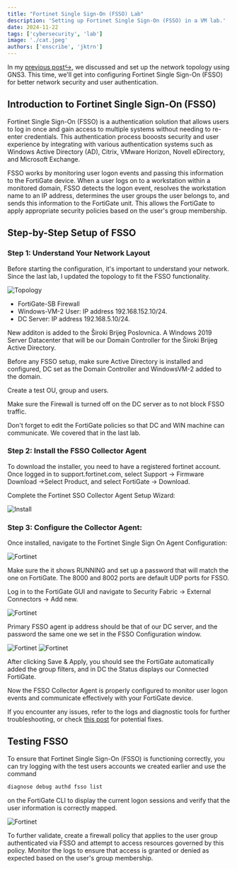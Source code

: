 ```yaml
---
title: "Fortinet Single Sign-On (FSSO) Lab"
description: 'Setting up Fortinet Single Sign-On (FSSO) in a VM lab.'
date: 2024-11-22
tags: ['cybersecurity', 'lab']
image: './cat.jpeg'
authors: ['enscribe', 'jktrn']
---
```




In my [previous post↪](/blog/gns3), we discussed and set up the network topology using GNS3. This time, we'll get into configuring Fortinet Single Sign-On (FSSO) for better network security and user authentication.

## Introduction to Fortinet Single Sign-On (FSSO)
Fortinet Single Sign-On (FSSO) is a authentication solution that allows users to log in once and gain access to multiple systems without needing to re-enter credentials. This authentication process booosts security and user experience by integrating with various authentication systems such as Windows Active Directory (AD), Citrix, VMware Horizon, Novell eDirectory, and Microsoft Exchange.

FSSO works by monitoring user logon events and passing this information to the FortiGate device. When a user logs on to a workstation within a monitored domain, FSSO detects the logon event, resolves the workstation name to an IP address, determines the user groups the user belongs to, and sends this information to the FortiGate unit. This allows the FortiGate to apply appropriate security policies based on the user's group membership.

## Step-by-Step Setup of FSSO
### Step 1: Understand Your Network Layout
Before starting the configuration, it's important to understand your network. Since the last lab, I updated the topology to fit the FSSO functionality.

<Image src={OneImg} alt="Topology" />

- FortiGate-SB Firewall
- Windows-VM-2 User: IP address 192.168.152.10/24.
- DC Server: IP address 192.168.5.10/24.

New additon is added to the Široki Brijeg Poslovnica. A Windows 2019 Server Datacenter that will be our Domain Controller for the Široki Brijeg Active Directory.

<Callout variant="important">
Before any FSSO setup, make sure Active Directory is installed and configured, DC set as the Domain Controller and WindowsVM-2 added to the domain.

Create a test OU, group and users. 

Make sure the Firewall is turned off on the DC server as to not block FSSO traffic.
</Callout>

<Callout variant="warning">
Don't forget to edit the FortiGate policies so that DC and WIN machine can communicate. We covered that in the last lab.
</Callout>

### Step 2: Install the FSSO Collector Agent

To download the installer, you need to have a registered fortinet account. Once logged in to support.fortinet.com, select Support -> Firmware Download ->Select Product, and select FortiGate -> Download.

Complete the Fortinet SSO Collector Agent Setup Wizard:

<Image src={TwoImg} alt="Install" />

### Step 3: Configure the Collector Agent:

Once installed, navigate to the Fortinet Single Sign On Agent Configuration:

<Image src={ThreeImg} alt="Fortinet" />

Make sure the it shows RUNNING and set up a password that will match the one on FortiGate.
The 8000 and 8002 ports are default UDP ports for FSSO.

Log in to the FortiGate GUI and navigate to Security Fabric -> External Connectors -> Add new.

<Image src={FourImg} alt="Fortinet" />

Primary FSSO agent ip address should be that of our DC server, and the password the same one we set in the FSSO Configuration window.

<Image src={SixImg} alt="Fortinet" />
<Image src={FiveImg} alt="Fortinet" />

After clicking Save & Apply, you should see the FortiGate automatically added the group filters, and in DC the Status displays our Connected FortiGate. 

Now the FSSO Collector Agent is properly configured to monitor user logon events and communicate effectively with your FortiGate device.

If you encounter any issues, refer to the logs and diagnostic tools for further troubleshooting, or check [this post](https://community.fortinet.com/t5/FortiGate/Technical-Tip-Common-reasons-FSSO-status-shows-as-down-on-the/ta-p/193790) for potential fixes.

## Testing FSSO

To ensure that Fortinet Single Sign-On (FSSO) is functioning correctly, you can try logging with the test users accounts we created earlier and use the command 
```bash
diagnose debug authd fsso list 
```
on the FortiGate CLI to display the current logon sessions and verify that the user information is correctly mapped.

<Image src={SevenImg} alt="Fortinet" />

To further validate, create a firewall policy that applies to the user group authenticated via FSSO and attempt to access resources governed by this policy. Monitor the logs to ensure that access is granted or denied as expected based on the user's group membership.  

